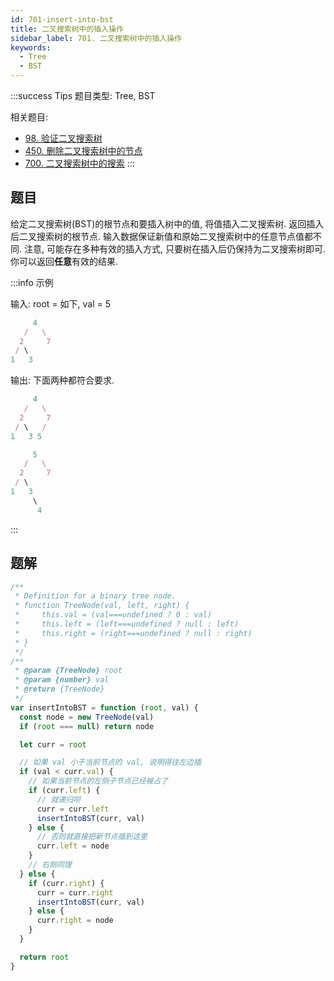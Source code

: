 ```yaml
---
id: 701-insert-into-bst
title: 二叉搜索树中的插入操作
sidebar_label: 701. 二叉搜索树中的插入操作
keywords:
  - Tree
  - BST
---
```


:::success Tips
题目类型: Tree, BST

相关题目:

- [98. 验证二叉搜索树](/leetcode/medium/98-is-valid-bst)
- [450. 删除二叉搜索树中的节点](/leetcode/medium/450-delete-node)
- [700. 二叉搜索树中的搜索](/leetcode/easy/700-search-bst)
  :::

## 题目

给定二叉搜索树(BST)的根节点和要插入树中的值, 将值插入二叉搜索树. 返回插入后二叉搜索树的根节点. 输入数据保证新值和原始二叉搜索树中的任意节点值都不同. 注意, 可能存在多种有效的插入方式, 只要树在插入后仍保持为二叉搜索树即可. 你可以返回**任意**有效的结果.

:::info 示例

输入: root = 如下, val = 5

```ts
     4
   /   \
  2     7
 / \
1   3
```

输出: 下面两种都符合要求.

```ts
     4
   /   \
  2     7
 / \   /
1   3 5

     5
   /   \
  2     7
 / \
1   3
     \
      4
```

:::

## 题解

```ts
/**
 * Definition for a binary tree node.
 * function TreeNode(val, left, right) {
 *     this.val = (val===undefined ? 0 : val)
 *     this.left = (left===undefined ? null : left)
 *     this.right = (right===undefined ? null : right)
 * }
 */
/**
 * @param {TreeNode} root
 * @param {number} val
 * @return {TreeNode}
 */
var insertIntoBST = function (root, val) {
  const node = new TreeNode(val)
  if (root === null) return node

  let curr = root

  // 如果 val 小于当前节点的 val, 说明得往左边插
  if (val < curr.val) {
    // 如果当前节点的左侧子节点已经被占了
    if (curr.left) {
      // 就递归呗
      curr = curr.left
      insertIntoBST(curr, val)
    } else {
      // 否则就直接把新节点插到这里
      curr.left = node
    }
    // 右侧同理
  } else {
    if (curr.right) {
      curr = curr.right
      insertIntoBST(curr, val)
    } else {
      curr.right = node
    }
  }

  return root
}
```
